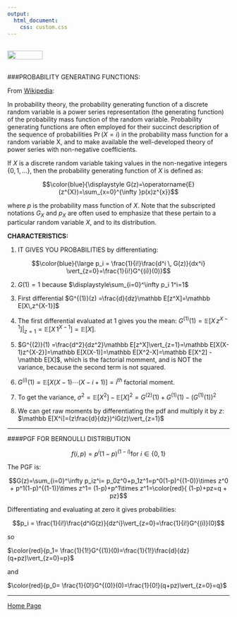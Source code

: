 ```yaml
---
output: 
  html_document:
    css: custom.css
---
```


<br>
<a href="http://rinterested.github.io/statistics/index.html">
<img HEIGHT="20" WIDTH="80" src="https://cloud.githubusercontent.com/assets/9312897/10556783/a27a26fa-745c-11e5-9b1a-2d5bd737387a.PNG"></a>
<br><br>


###PROBABILITY GENERATING FUNCTIONS:

From [Wikipedia](https://en.wikipedia.org/wiki/Probability-generating_function):

In probability theory, the probability generating function of a discrete random variable is a power series representation (the generating function) of the probability mass function of the random variable. Probability generating functions are often employed for their succinct description of the sequence of probabilities $\Pr(X = i)$ in the probability mass function for a random variable X, and to make available the well-developed theory of power series with non-negative coefficients.


If $X$ is a discrete random variable taking values in the non-negative integers $\{0,1, \dots\}$, then the probability generating function of $X$ is defined as:

$$\color{blue}{\displaystyle G(z)=\operatorname{E} (z^{X})=\sum_{x=0}^{\infty }p(x)z^{x}}$$

where $p$ is the probability mass function of $X$. Note that the subscripted notations $G_X$ and $p_X$ are often used to emphasize that these pertain to a particular random variable $X$, and to its distribution.

**CHARACTERISTICS:**

1. IT GIVES YOU PROBABILITIES by differentiating:

$$\color{blue}{\large p_i = \frac{1}{i!}\frac{d^i \, G(z)}{dx^i} \vert_{z=0}=\frac{1}{i!}G^{(i)}(0)}$$

2. $G(1)=1$ because $\displaystyle\sum_{i=0}^\infty p_i 1^i=1$

3. First differential $G^{(1)}(z) =\frac{d}{dz}\mathbb E[z^X]=\mathbb E[X\,z^{X-1}]$

4. The first differential evaluated at $1$ gives you the mean: $G^{(1)}(1) =\mathbb E[X\,z^{X-1}]\vert_{z=1}=\mathbb E[X\,1^{X-1}]= \mathbb E[X].$

5. $G^{(2)}(1) =\frac{d^2}{dz^2}\mathbb E[z^X]\vert_{z=1}=\mathbb E[X(X-1)z^{X-2}]=\mathbb E[X(X-1)]=\mathbb E[X^2-X]=\mathbb E[X^2] - \mathbb E[X]$, which is the factorial momment, and is NOT the variance, because the second term is not squared.

6. $G^{(i)}(1)= \mathbb E[X(X-1)\cdots(X-i+1)]=i^{th}$ factorial moment.

7. To get the variance, $\sigma^2=\mathbb E[X^2]-\mathbb E[X]^2=G^{(2)}(1)+G^{(1)}(1)-(G^{(1)}(1))^2$

8. We can get raw moments by differentiating the pdf and multiply  it by $z$: $\mathbb E[X^i]=(z\frac{d}{dz})^iG(z)\vert_{z=1}$

---

####PGF FOR BERNOULLI DISTRIBUTION

$$f(i,p)= p^i(1-p)^{(1-i)} \text{for }i\in \{0,1\}$$

The PGF is:

$$G(z)=\sum_{i=0}^\infty p_iz^i= p_0z^0+p_1z^1=p^0(1-p)^{(1-0)}\times z^0 + p^1(1-p)^{(1-1)}\times z^1= (1-p)+p^1\times z^1=\color{red}{ (1-p)+pz=q + pz}$$

Differentiating and evaluating at zero it gives probabilities:

$$p_i = \frac{1}{i!}\frac{d^iG(z)}{dz^i}\vert_{z=0}=\frac{1}{i!}G^{(i)}(0)$$

so

$\color{red}{p_1= \frac{1}{1!}G^{(1)}(0)=\frac{1}{1!}\frac{d}{dz}(q+pz)\vert_{z=0}=p}$

and

$\color{red}{p_0= \frac{1}{0!}G^{(0)}(0)=\frac{1}{0!}(q+pz)\vert_{z=0}=q}$


---

<a href="http://rinterested.github.io/statistics/index.html">Home Page</a>
